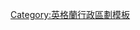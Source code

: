 {{Navbox
|name = 英格蘭行政區劃
|title = [[File:Flag_of_England.svg|30px|border]] [[英格蘭行政區劃]]
|list1 =
{{{!}} class=wikitable
{{!}}-
! 區域層級 !! 區域 !! 區域 !! 區域 !! [[大倫敦]]（[[倫敦市]]{{smallsup|1}}）
{{!}}-
{{!}}'''[[英格蘭都會郡和非都會郡|郡層級]]'''
{{!}} [[都市郡]]<br><small>（無議會；虛級）</small>
{{!}} [[非都市郡]]<br><small>（郡議會）</small>
{{!}} [[單一管理區]]<br><small>（單一議會）</small>
{{!}} <del>[[倫敦郡]]</del>{{smallsup|2}}
{{!}}-
{{!}}'''[[區 (英格蘭)|區層級]]'''
{{!}} [[都会自治市镇|都會自治市]]<br><small>（區議會）</small>
{{!}} [[非都会区|非都會區]]<br><small>（區議會）</small>
{{!}} ／
{{!}} [[倫敦自治市鎮|倫敦自治市]]<br><small>（區議會）</small>
{{!}}-
{{!}}'''[[民政教區|教區層級]]'''
{{!}}（民政教區）
{{!}}（民政教區）
{{!}}（民政教區）
{{!}} n/a
{{!}}}
{{{!}} width="100%"
{{!}}註1：[[倫敦市]]雖受[[大倫敦]]管轄，但在地位上屬於獨立郡，與大倫敦平等。<br />註2：[[倫敦郡]]在1965年通過的《{{link-en|1963年倫敦政府法案|London Government Act 1963}}》被大倫敦取代，範圍等於現今的[[內倫敦]]。
{{!}}}
}}<noinclude>
[[Category:英格蘭行政區劃模板]]
</noinclude>